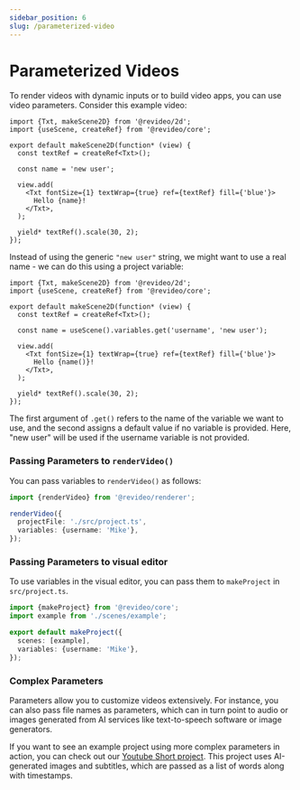 ```yaml
---
sidebar_position: 6
slug: /parameterized-video
---
```


# Parameterized Videos

To render videos with dynamic inputs or to build video apps, you can use video
parameters. Consider this example video:

```tsx editor
import {Txt, makeScene2D} from '@revideo/2d';
import {useScene, createRef} from '@revideo/core';

export default makeScene2D(function* (view) {
  const textRef = createRef<Txt>();

  const name = 'new user';

  view.add(
    <Txt fontSize={1} textWrap={true} ref={textRef} fill={'blue'}>
      Hello {name}!
    </Txt>,
  );

  yield* textRef().scale(30, 2);
});
```

Instead of using the generic `"new user"` string, we might want to use a real
name - we can do this using a project variable:

```tsx
import {Txt, makeScene2D} from '@revideo/2d';
import {useScene, createRef} from '@revideo/core';

export default makeScene2D(function* (view) {
  const textRef = createRef<Txt>();

  const name = useScene().variables.get('username', 'new user');

  view.add(
    <Txt fontSize={1} textWrap={true} ref={textRef} fill={'blue'}>
      Hello {name()}!
    </Txt>,
  );

  yield* textRef().scale(30, 2);
});
```

The first argument of `.get()` refers to the name of the variable we want to
use, and the second assigns a default value if no variable is provided. Here,
"new user" will be used if the username variable is not provided.

### Passing Parameters to `renderVideo()`

You can pass variables to `renderVideo()` as follows:

```ts
import {renderVideo} from '@revideo/renderer';

renderVideo({
  projectFile: './src/project.ts',
  variables: {username: 'Mike'},
});
```

### Passing Parameters to visual editor

To use variables in the visual editor, you can pass them to `makeProject` in
`src/project.ts`.

```ts
import {makeProject} from '@revideo/core';
import example from './scenes/example';

export default makeProject({
  scenes: [example],
  variables: {username: 'Mike'},
});
```

### Complex Parameters

Parameters allow you to customize videos extensively. For instance, you can also
pass file names as parameters, which can in turn point to audio or images
generated from AI services like text-to-speech software or image generators.

If you want to see an example project using more complex parameters in action,
you can check out our
[Youtube Short project](https://github.com/redotvideo/examples/tree/main/youtube-shorts).
This project uses AI-generated images and subtitles, which are passed as a list
of words along with timestamps.
